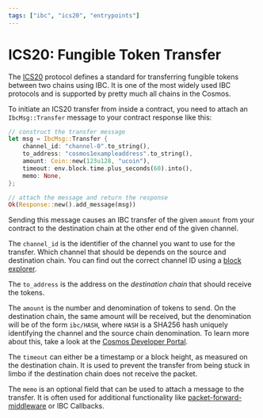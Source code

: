 ```yaml
---
tags: ["ibc", "ics20", "entrypoints"]
---
```



# ICS20: Fungible Token Transfer

The [ICS20] protocol defines a standard for transferring fungible tokens between two chains using
IBC. It is one of the most widely used IBC protocols and is supported by pretty much all chains in
the Cosmos.

To initiate an ICS20 transfer from inside a contract, you need to attach an `IbcMsg::Transfer`
message to your contract response like this:

```rust template="execute"
// construct the transfer message
let msg = IbcMsg::Transfer {
    channel_id: "channel-0".to_string(),
    to_address: "cosmos1exampleaddress".to_string(),
    amount: Coin::new(123u128, "ucoin"),
    timeout: env.block.time.plus_seconds(60).into(),
    memo: None,
};

// attach the message and return the response
Ok(Response::new().add_message(msg))
```

Sending this message causes an IBC transfer of the given `amount` from your contract to the
destination chain at the other end of the given channel.

The `channel_id` is the identifier of the channel you want to use for the transfer. Which channel
that should be depends on the source and destination chain. You can find out the correct channel ID
using a [block explorer](https://www.mintscan.io/cosmos/relayers).

The `to_address` is the address on the _destination chain_ that should receive the tokens.

The `amount` is the number and denomination of tokens to send. On the destination chain, the same
amount will be received, but the denomination will be of the form `ibc/HASH`, where `HASH` is a
SHA256 hash uniquely identifying the channel and the source chain denomination. To learn more about
this, take a look at the [Cosmos Developer Portal].

The `timeout` can either be a timestamp or a block height, as measured on the destination chain. It
is used to prevent the transfer from being stuck in limbo if the destination chain does not receive
the packet.

The `memo` is an optional field that can be used to attach a message to the transfer. It is often
used for additional functionality like [packet-forward-middleware] or IBC Callbacks.

[ICS20]: https://github.com/cosmos/ibc/blob/main/spec/app/ics-020-fungible-token-transfer/README.md
[packet-forward-middleware]:
  https://github.com/cosmos/ibc-apps/tree/main/middleware/packet-forward-middleware
[Cosmos Developer Portal]:
  https://tutorials.cosmos.network/tutorials/6-ibc-dev/#understand-ibc-denoms
